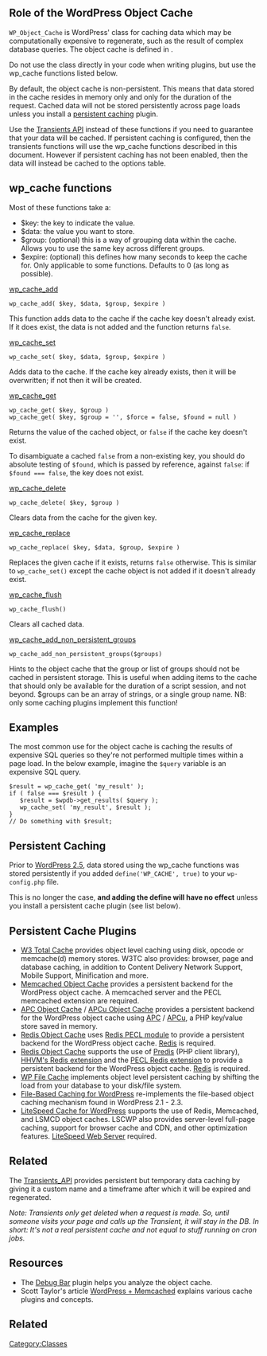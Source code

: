 == Role of the WordPress Object Cache ==
<tt>WP_Object_Cache</tt> is WordPress' class for caching data which may be computationally expensive to regenerate, such as the result of complex database queries. The object cache is defined in {{Trac|wp-includes/cache.php}}.

Do not use the class directly in your code when writing plugins, but use the wp_cache functions listed below.

By default, the object cache is non-persistent. This means that data stored in the cache resides in memory only and only for the duration of the request. Cached data will not be stored persistently across page loads unless you install a [[#Persistent Caching|persistent caching]] plugin.

Use the [[Transients API]] instead of these functions if you need to guarantee that your data will be cached. If persistent caching is configured, then the transients functions will use the wp_cache functions described in this document. However if persistent caching has not been enabled, then the data will instead be cached to the options table.

== wp_cache functions ==

Most of these functions take a:
* $key: the key to indicate the value.
* $data: the value you want to store.
* $group: (optional) this is a way of grouping data within the cache. Allows you to use the same key across different groups.
* $expire: (optional) this defines how many seconds to keep the cache for. Only applicable to some functions. Defaults to 0 (as long as possible).

[https://developer.wordpress.org/reference/functions/wp_cache_add/ wp_cache_add]

 wp_cache_add( $key, $data, $group, $expire )

This function adds data to the cache if the cache key doesn't already exist. If it does exist, the data is not added and the function returns <tt>false</tt>. 

[https://developer.wordpress.org/reference/functions/wp_cache_set/ wp_cache_set]

 wp_cache_set( $key, $data, $group, $expire )

Adds data to the cache. If the cache key already exists, then it will be overwritten; if not then it will be created.

[https://developer.wordpress.org/reference/functions/wp_cache_get/ wp_cache_get]

 wp_cache_get( $key, $group )
 wp_cache_get( $key, $group = <nowiki>''</nowiki>, $force = false, $found = null )
Returns the value of the cached object, or <tt>false</tt> if the cache key doesn't exist.

To disambiguate a cached <tt>false</tt> from a non-existing key, you should do absolute testing of <tt>$found</tt>, which is passed by reference, against <tt>false</tt>: if <tt>$found === false</tt>, the key does not exist.

[https://developer.wordpress.org/reference/functions/wp_cache_delete/ wp_cache_delete]

 wp_cache_delete( $key, $group )

Clears data from the cache for the given key.

[https://developer.wordpress.org/reference/functions/wp_cache_replace/ wp_cache_replace]

 wp_cache_replace( $key, $data, $group, $expire )

Replaces the given cache if it exists, returns <tt>false</tt> otherwise. This is similar to <tt>wp_cache_set()</tt> except the cache object is not added if it doesn't already exist.

[https://developer.wordpress.org/reference/functions/wp_cache_flush/ wp_cache_flush]

 wp_cache_flush()

Clears all cached data.


[https://developer.wordpress.org/reference/functions/wp_cache_add_non_persistent_groups/ wp_cache_add_non_persistent_groups]

 wp_cache_add_non_persistent_groups($groups)

Hints to the object cache that the group or list of groups should not be cached in persistent storage. This is useful when adding items to the cache that should only be available for the duration of a script session, and not beyond. $groups can be an array of strings, or a single group name. NB: only some caching plugins implement this function!

== Examples ==

The most common use for the object cache is caching the results of expensive SQL queries so they're not performed multiple times within a page load. In the below example, imagine the <tt>$query</tt> variable is an expensive SQL query.

 $result = wp_cache_get( 'my_result' );
 if ( false === $result ) {
 	$result = $wpdb->get_results( $query );
 	wp_cache_set( 'my_result', $result );
 } 
 // Do something with $result;

== Persistent Caching ==

Prior to [[Version 2.5|WordPress 2.5]], data stored using the wp_cache functions was stored persistently if you added <tt>define('WP_CACHE', true)</tt> to your <tt>wp-config.php</tt> file.

This is no longer the case, '''and adding the define will have no effect''' unless you install a persistent cache plugin (see list below).

== Persistent Cache Plugins ==

* [http://wordpress.org/extend/plugins/w3-total-cache/ W3 Total Cache] provides object level caching using disk, opcode or memcache(d) memory stores. W3TC also provides: browser, page and database caching, in addition to Content Delivery Network Support, Mobile Support, Minification and more.
* [http://wordpress.org/extend/plugins/memcached/ Memcached Object Cache] provides a persistent backend for the WordPress object cache. A memcached server and the PECL memcached extension are required.
* [https://github.com/l3rady/WordPress-APC-Object-Cache APC Object Cache] / [https://github.com/l3rady/WordPress-APCu-Object-Cache APCu Object Cache] provides a persistent backend for the WordPress object cache using [http://php.net/manual/en/book.apc.php APC] / [https://secure.php.net/manual/en/book.apcu.php APCu], a PHP key/value store saved in memory.
* [https://github.com/ericmann/Redis-Object-Cache Redis Object Cache] uses [http://pecl.php.net/package/redis Redis PECL module] to provide a persistent backend for the WordPress object cache. [http://redis.io/ Redis] is required.
* [https://wordpress.org/plugins/redis-cache/installation/ Redis Object Cache] supports the use of [https://github.com/nrk/predis Predis] (PHP client library), [https://github.com/facebook/hhvm/blob/master/hphp/system/php/redis/Redis.php HHVM's Redis extension] and the [https://pecl.php.net/package/redis PECL Redis extension] to provide a persistent backend for the WordPress object cache. [http://redis.io/ Redis] is required.
* [http://wordpress.org/extend/plugins/wp-file-cache/ WP File Cache] implements object level persistent caching by shifting the load from your database to your disk/file system.
* [http://neosmart.net/dl.php?id=14 File-Based Caching for WordPress] re-implements the file-based object caching mechanism found in WordPress 2.1 - 2.3.
* [https://wordpress.org/plugins/litespeed-cache/ LiteSpeed Cache for WordPress] supports the use of Redis, Memcached, and LSMCD object caches. LSCWP also provides server-level full-page caching, support for browser cache and CDN, and other optimization features. [https://en.wikipedia.org/wiki/LiteSpeed_Web_Server LiteSpeed Web Server] required.

== Related ==

The [[Transients_API]] provides persistent but temporary data caching by giving it a custom name and a timeframe after which it will be expired and regenerated.

''Note: Transients only get deleted when a request is made. So, until someone visits your page and calls up the Transient, it will stay in the DB. In short: It's not a real persistent cache and not equal to stuff running on cron jobs.''

== Resources ==

* The [https://wordpress.org/plugins/debug-bar/ Debug Bar] plugin helps you analyze the object cache.
* Scott Taylor's article [http://scotty-t.com/2012/01/20/wordpress-memcached/ WordPress + Memcached] explains various cache plugins and concepts.

== Related ==

{{Class Footer}}

[[Category:Classes]]
